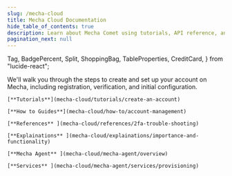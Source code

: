 ```yaml
---
slug: /mecha-cloud
title: Mecha Cloud Documentation
hide_table_of_contents: true
description: Learn about Mecha Comet using tutorials, API reference, and developer guides.
pagination_next: null
---
```


<style>
  {`
    /* Hack to prevent overflow, not possible to have it on other pages due to position sticky used in TOC */
    main .container {
        position: relative;
        overflow: hidden;
    }
`}
</style>


  Tag,
  BadgePercent,
  Split,
  ShoppingBag,
  TableProperties,
  CreditCard,
} from "lucide-react";


We'll walk you through the steps to create and set up your account on Mecha, including registration, verification, and initial configuration.


<SmallGrid>

    [**Tutorials**](mecha-cloud/tutorials/create-an-account)

    [**How to Guides**](mecha-cloud/how-to/account-management)

    [**References** ](mecha-cloud/references/2fa-trouble-shooting)

    [**Explainations** ](mecha-cloud/explainations/importance-and-functionality)

    [**Mecha Agent** ](mecha-cloud/mecha-agent/overview)

    [**Services** ](mecha-cloud/mecha-agent/services/provisioning)

</SmallGrid>
